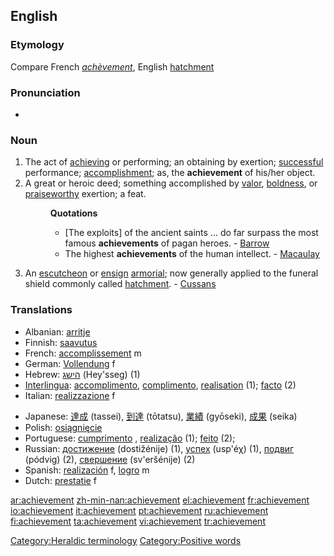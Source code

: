 ==English==

===Etymology===
Compare French ''[[achèvement]]'', English [[hatchment]]

===Pronunciation===
*{{audio|en-us-achievement.ogg|Audio (US)}}

===Noun===
{{en-noun}}

# The act of [[achieving]] or performing; an obtaining by exertion; [[successful]] performance; [[accomplishment]]; as, the '''achievement''' of his/her object.
# A great or heroic deed; something accomplished by [[valor]], [[boldness]], or [[praiseworthy]] exertion; a feat.
#:'''Quotations'''
#:*[The exploits] of the ancient saints ... do far surpass the most famous '''achievements''' of pagan heroes. - [[Barrow]]
#:*The highest '''achievements''' of the human intellect. - [[Macaulay]]
# {{context|heraldry}} An [[escutcheon]] or [[ensign]] [[armorial]]; now generally applied to the funeral shield commonly called [[hatchment]]. - [[Cussans]]

===Translations===
{{rfc-level|Translations at L3+ (AutoFormat would have corrected level of Translations)}}
{{top}}
*Albanian: [[arritje]]
*Finnish: [[saavutus]]
*French: [[accomplissement]] m
*German: [[Vollendung]] f
*Hebrew: [[הישג]] (Hey'sseg) {{m}} (1)
*[[Interlingua]]: [[accomplimento]], [[complimento]], [[realisation]] (1); [[facto]] (2)
*Italian: [[realizzazione]] f
{{mid}}
*Japanese: [[達成]] (tassei), [[到達]] (tōtatsu), [[業績]] (gyōseki), [[成果]] (seika)
*Polish: [[osiągnięcie]] {{n}}
*Portuguese: [[cumprimento]] {{m}}, [[realização]] {{f}} (1); [[feito]] {{m}} (2);
*Russian: [[достижение]] (dostižénije) {{n}} (1), [[успех]] (usp'éχ) {{m}} (1), [[подвиг]] (pódvig) {{m}} (2), [[свершение]] (sv'eršénije) {{n}} (2)
*Spanish: [[realización]] f, [[logro]] m
*Dutch: [[prestatie]] f
{{bottom}}

[[Category:Heraldic terminology]]
[[Category:Positive words]]

[[ar:achievement]]
[[zh-min-nan:achievement]]
[[el:achievement]]
[[fr:achievement]]
[[io:achievement]]
[[it:achievement]]
[[pt:achievement]]
[[ru:achievement]]
[[fi:achievement]]
[[ta:achievement]]
[[vi:achievement]]
[[tr:achievement]]